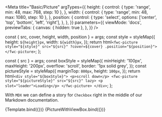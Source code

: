 
<Meta
  title="Basic/Picture"
  argTypes={{
    height: {
      control: { type: 'range', min: 48, max: 768, step: 10 },
    },
    width: {
      control: { type: 'range', min: 48, max: 1080, step: 10 },
    },
    position: {
      control: {
        type: 'select',
        options: ['center', 'top', 'bottom', 'left', 'right'],
      },
    },
  }}
  parameters={{
    viewMode: 'docs',
    previewTabs: {
      canvas: { hidden: true },
    },
  }}
/>

  const { src, cover, height, width, position } = args;
  const style = styleMap({
    height: `${height}px`,
    width: `${width}px`,
  });
  return html`<fwc-picture style="${style}" src="${src}" ?cover=${cover} .position="${position}"></fwc-picture>`;
};

  const { src } = args;
  const boxStyle = styleMap({
    minHeight: '100px',
    maxHeight: '200px',
    overflow: 'scroll',
    border: '1px solid grey',
  });
  const pictureStyle = styleMap({
    marginTop: `800px`,
    height: `100px`,
  });
  return html`
    <div style="${boxStyle}">
      <p>scroll down</p>
      <fwc-picture style="${pictureStyle}" src="${src}" lazy>
        <p slot="loader">Loading</p>
      </fwc-picture>
    </div>
  `;
};

With `MDX` we can define a story for `Checkbox` right in the middle of our
Markdown documentation.

<Canvas>
  <Story name="default" args={{ src, cover: false, height: 100, width: 100, position: 'center' }}>
    {Template.bind({})}
  </Story>
  <Story name="lazy loading" args={{ src }}>
    {PictureWithViewBox.bind({})}
  </Story>
</Canvas>
